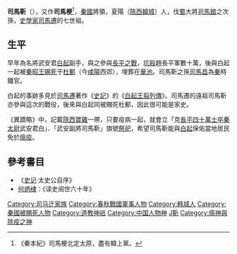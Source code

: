 {{no footnotes|time=2017-12-07T05:25:19+00:00}}
'''司馬靳'''（{{bd|？||？||catIdx=S司马}}），又作'''司馬梗'''<ref>《秦本紀》司馬梗北定太原，盡有韓上黨。</ref>，[[秦國|秦國]]將領，夏陽（[[陝西|陝西]][[韓城|韓城]]）人，伐[[蜀|蜀]]大將[[司馬錯|司馬錯]]之次孫，[[史學家|史學家]][[司馬遷|司馬遷]]的七世祖。

==生平==
早年為名將武安君[[白起|白起]]副手，與之參與[[長平之戰|長平之戰]]，[[坑殺|坑殺]]趙長平軍數十萬，後與白起一起被[[秦昭王|秦昭王]][[賜死|賜死]]于[[杜郵|杜郵]]（今[[咸陽|咸陽]]西郊），埋葬在[[華池|華池]]。司馬靳之孫[[司馬昌|司馬昌]]為[[秦|秦]]時鐵官。

白起的事跡多見於[[司馬遷|司馬遷]]著作《[[史記|史記]]》的《[[s:史記/卷073|白起王翦列傳]]》。司馬遷的遠祖司馬靳亦參與這次的戰役，後來與白起同被賜死杜郵，因此很可能是家史。

《異蹟略》中，記載[[陝西|陝西]][[寶雞|寶雞]]一帶，只要疫病一起，就會立「克[[長平之戰|長平四十萬士卒]][[秦|秦]][[太尉|太尉]]武安君白」、「武安副將司馬靳」旗號[[祭祀|祭祀]]，希望司馬靳能與[[白起|白起]]保佑當地居民免於[[瘟疫|瘟疫]]。

==參考書目==
* 《[[史记|史记]]·太史公自序》
* [[何炳棣|何炳棣]]：《读史阅世六十年》

{{DEFAULTSORT:S}}
[[Category:司马迁家族|Category:司马迁家族]]
[[Category:春秋戰國軍事人物|Category:春秋戰國軍事人物]]
[[Category:韩城人|Category:韩城人]]
[[Category:秦國被賜死人物|Category:秦國被賜死人物]] 
[[Category:道教神祇|Category:道教神祇]]
[[Category:中国人物神|Category:中国人物神]]
[[Category:司马姓|J靳]]
[[Category:瘟神與除疫之神|Category:瘟神與除疫之神]]